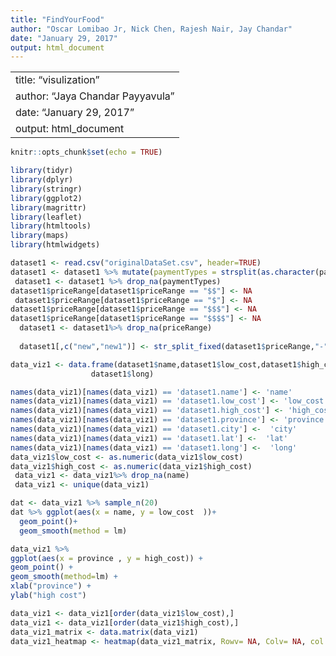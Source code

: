 ```yaml
---
title: "FindYourFood"
author: "Oscar Lomibao Jr, Nick Chen, Rajesh Nair, Jay Chandar"
date: "January 29, 2017"
output: html_document
---
```



---
title: "visulization"
author: "Jaya Chandar Payyavula"
date: "January 29, 2017"
output: html_document
---

```r
knitr::opts_chunk$set(echo = TRUE)
```

```r
library(tidyr)
library(dplyr)
library(stringr)
library(ggplot2)
library(magrittr)
library(leaflet)
library(htmltools)
library(maps)
library(htmlwidgets)
```

```r

dataset1 <- read.csv("originalDataSet.csv", header=TRUE) 
dataset1 <- dataset1 %>% mutate(paymentTypes = strsplit(as.character(paymentTypes), ",")) %>% unnest(paymentTypes)
 dataset1 <- dataset1 %>% drop_na(paymentTypes)
dataset1$priceRange[dataset1$priceRange == "$$"] <- NA
 dataset1$priceRange[dataset1$priceRange == "$"] <- NA
dataset1$priceRange[dataset1$priceRange == "$$$"] <- NA
dataset1$priceRange[dataset1$priceRange == "$$$$"] <- NA
  dataset1 <- dataset1%>% drop_na(priceRange)
  
  dataset1[,c("new","new1")] <- str_split_fixed(dataset1$priceRange,"-",2)
```

```r
data_viz1 <- data.frame(dataset1$name,dataset1$low_cost,dataset1$high_cost,dataset1$province,dataset1$city,dataset1$lat,
                  dataset1$long)
```

```r

names(data_viz1)[names(data_viz1) == 'dataset1.name'] <- 'name'
names(data_viz1)[names(data_viz1) == 'dataset1.low_cost'] <- 'low_cost'
names(data_viz1)[names(data_viz1) == 'dataset1.high_cost'] <- 'high_cost'
names(data_viz1)[names(data_viz1) == 'dataset1.province'] <- 'province'
names(data_viz1)[names(data_viz1) == 'dataset1.city'] <-  'city'
names(data_viz1)[names(data_viz1) == 'dataset1.lat'] <-  'lat'
names(data_viz1)[names(data_viz1) == 'dataset1.long'] <-  'long'
data_viz1$low_cost <- as.numeric(data_viz1$low_cost)
data_viz1$high_cost <- as.numeric(data_viz1$high_cost)
 data_viz1 <- data_viz1%>% drop_na(name)
 data_viz1 <- unique(data_viz1)
```


```r
dat <- data_viz1 %>% sample_n(20)
dat %>% ggplot(aes(x = name, y = low_cost  ))+
  geom_point()+
  geom_smooth(method = lm)

``` 

```r
data_viz1 %>%
ggplot(aes(x = province , y = high_cost)) +
geom_point() +
geom_smooth(method=lm) +
xlab("province") +
ylab("high cost")
```
```r
data_viz1 <- data_viz1[order(data_viz1$low_cost),]
data_viz1 <- data_viz1[order(data_viz1$high_cost),]
data_viz1_matrix <- data.matrix(data_viz1)
data_viz1_heatmap <- heatmap(data_viz1_matrix, Rowv= NA, Colv= NA, col = heat.colors(256), scale="column", margins=c(10,15))

```